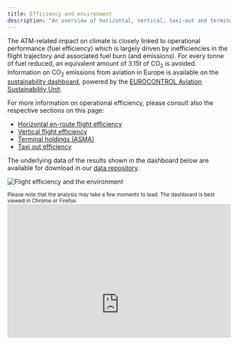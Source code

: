 ```yaml
---
title: Efficiency and environment
description: "An overview of horizontal, vertical, taxi-out and terminal holdings (ASMA) flight efficiency and environmental impact."
---
```


<style type="text/css">
.img-responsive {
    margin: 0 auto;
    max-width: 75%
}

.resp-container {
    position: relative;
    overflow: hidden;
    padding-top: 60.0%;
}

.resp-iframe {
    position: absolute;
    top: 0;
    left: 0;
    width: 100%;
    height: 150%;
    border: 0;
}
</style>

<div class="container">
<div class="row align-items-start">
<div class="col-sm-9">
The ATM-related impact on climate is closely linked to operational performance (fuel efficiency) which is largely driven by inefficiencies in the flight trajectory and associated fuel burn (and emissions). For every tonne of fuel reduced, an equivalent amount of 3.15t of CO<sub>2</sub> is avoided. Information on CO<sub>2</sub> emissions from aviation in Europe is available on the [sustainability dashboard](/efficiency/emissions/), powered by the [EUROCONTROL Aviation Sustainability Unit](https://www.eurocontrol.int/aviation-sustainability){target="_blank"}.

For more information on operational efficiency, please consult also the respective sections on this page:

* [Horizontal en-route flight efficiency](/efficiency/hfe/)
* [Vertical flight efficiency](/efficiency/vfe/)
* [Terminal holdings (ASMA)](/efficiency/asma/)
* [Taxi out efficiency](/efficiency/taxiout/)

The underlying data of the results shown in the dashboard below are available for download in our [data repository](/data/).  
</div>
<div class="col-sm-3">
<div class="card border-0">
  <img class="card-img-top" src="/images/eff/eff_over.png" alt="Flight efficiency and the environment">
</div></div>

</div></div>
<small>Please note that the analysis may take a few moments to load. The dashboard is best viewed in Chrome or Firefox.</small>
<div class="resp-container">
<iframe class="resp-iframe" src="https://datastudio.google.com/embed/reporting/baa5b1cd-03f6-4789-9669-34fd57dbcf61/page/fg9v" frameborder="0" style="border:0" allowfullscreen></iframe>
</div>